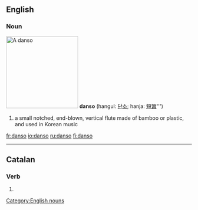 ==English==
===Noun===
[[Image:Danso.jpg|thumb|right|195px|A ''danso'']]
{{wikipedia|Danso}}
'''danso''' (hangul: [[단소]]; hanja: [[短簫]]''')
#a small notched, end-blown, vertical flute made of bamboo or plastic, and used in Korean music

[[Category:English nouns]]

{{attention|ko}}

[[fr:danso]]
[[io:danso]]
[[ru:danso]]
[[fi:danso]]

----
==Catalan==
===Verb===
{{infl form|ca|verb}}

# {{ca-verb form of|p=1|n=sg|t=pres|m=ind|dansar}}
{{rfc-auto}}